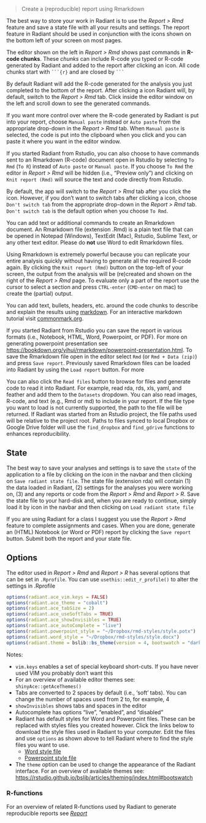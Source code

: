 > Create a (reproducible) report using Rmarkdown

The best way to store your work in Radiant is to use the _Report > Rmd_ feature and save a state file with all your results and settings. The report feature in Radiant should be used in conjunction with the <i title='Report results' class='fa fa-edit'></i> icons shown on the bottom left of your screen on most pages.

The editor shown on the left in _Report > Rmd_ shows past commands in **R-code chunks**. These _chunks_ can include R-code you typed or R-code generated by Radiant and added to the report after clicking an <i title='Report results' class='fa fa-edit'></i> icon. All code chunks start with ```` ```{r} ```` and are closed by ```` ``` ````

By default Radiant will add the R-code generated for the analysis you just completed to the bottom of the report. After clicking a <i title='Report results' class='fa fa-edit'></i> icon Radiant will, by default, switch to the _Report > Rmd_ tab. Click inside the editor window on the left and scroll down to see the generated commands. 

If you want more control over where the R-code generated by Radiant is put into your report, choose `Manual paste` instead or `Auto paste` from the appropriate drop-down in the _Report > Rmd_ tab. When `Manual paste` is selected, the code is put into the clipboard when you click <i title='Report results' class='fa fa-edit'></i> and you can paste it where you want in the editor window.

If you started Radiant from Rstudio, you can also choose to have commands sent to an Rmarkdown (R-code) document open in Rstudio by selecting `To Rmd` (`To R`) instead of `Auto paste` or `Manual paste`. If you choose `To Rmd` the editor in _Report > Rmd_ will be hidden (i.e., "Preview only") and clicking on `Knit report (Rmd)` will source the text and code directly from Rstudio. 

By default, the app will switch to the _Report > Rmd_ tab after you click the <i title='Report results' class='fa fa-edit'></i> icon. However, if you don't want to switch tabs after clicking  a <i title='Report results' class='fa fa-edit'></i> icon, choose `Don't switch tab` from the appropriate drop-down in the _Report > Rmd_ tab. `Don't switch tab` is the default option when you choose `To Rmd`.

You can add text or additional commands to create an Rmarkdown document. An Rmarkdown file (extension .Rmd) is a plain text file that can be opened in Notepad (Windows), TextEdit (Mac), Rstudio, Sublime Text, or any other text editor. Please do **not** use Word to edit Rmarkdown files.

Using Rmarkdown is extremely powerful because you can replicate your entire analysis quickly without having to generate all the required R-code again. By clicking the `Knit report (Rmd)` button on the top-left of your screen, the output from the analysis will be (re)created and shown on the right of the _Report > Rmd_ page. To evaluate only a part of the report use the cursor to select a section and press `CTRL-enter` (`CMD-enter` on mac) to create the (partial) output.

You can add text, bullets, headers, etc. around the code chunks to describe and explain the results using <a href="https://rmarkdown.rstudio.com/authoring_pandoc_markdown.html" target="_blank">markdown</a>. For an interactive markdown tutorial visit <a href="http://commonmark.org/help/" target="_blank">commonmark.org</a>.

If you started Radiant from Rstudio you can save the report in various formats (i.e., Notebook, HTML, Word, Powerpoint, or PDF). For  more on generating powerpoint presentation see <a href="https://bookdown.org/yihui/rmarkdown/powerpoint-presentation.html" target="_blank">https://bookdown.org/yihui/rmarkdown/powerpoint-presentation.html</a>. To save the Rmarkdown file open in the editor select `Rmd` (or `Rmd + Data (zip)`) and press `Save report`. Previously saved Rmarkdown files can be loaded into Radiant by using the `Load report` button. For more 

You can also click the `Read files` button to browse for files and generate code to read it into Radiant. For example, read rda, rds, xls, yaml, and feather and add them to the `Datasets` dropdown. You can also read images, R-code, and text (e.g., Rmd or md) to include in your report. If the file type you want to load is not currently supported, the path to the file will be returned. If Radiant was started from an Rstudio project, the file paths used will be relative to the project root. Paths to files synced to local Dropbox or Google Drive folder will use the `find_dropbox` and `find_gdrive` functions to enhances reproducibility.

## State

The best way to save your analyses and settings is to save the `state` of the application to a file by clicking on the <i title='Save' class='fa fa-save'></i> icon in the navbar and then clicking on `Save radiant state file`. The state file (extension rda) will contain (1) the data loaded in Radiant, (2) settings for the analyses you were working on, (3) and any reports or code from the _Report > Rmd_ and _Report > R_. Save the state file to your hard-disk and, when you are ready to continue, simply load it by <i title='Save' class='fa fa-save'></i> icon in the navbar and then clicking on `Load radiant state file`

If you are using Radiant for a class I suggest you use the _Report > Rmd_ feature to complete assignments and cases. When you are done, generate an (HTML) Notebook (or Word or PDF) report by clicking the `Save report` button. Submit both the report and your state file.

## Options

The editor used in _Report > Rmd_ and _Report > R_ has several options that can be set in `.Rprofile`. You can use `usethis::edit_r_profile()` to alter the settings in .Rprofile

```r
options(radiant.ace_vim.keys = FALSE)
options(radiant.ace_theme = "cobalt")
options(radiant.ace_tabSize = 2)
options(radiant.ace_useSoftTabs = TRUE)
options(radiant.ace_showInvisibles = TRUE)
options(radiant.ace_autoComplete = "live")
options(radiant.powerpoint_style = "~/Dropbox/rmd-styles/style.potx")
options(radiant.word_style = "~/Dropbox/rmd-styles/style.docx")
options(radiant.theme = bslib::bs_theme(version = 4, bootswatch = "darkly"))
```

Notes:

* `vim.keys` enables a set of special keyboard short-cuts. If you have never used VIM you probably don't want this 
* For an overview of available editor themes see: `shinyAce::getAceThemes()`
* Tabs are converted to 2 spaces by default (i.e., 'soft' tabs). You can change the number of spaces used from 2 to, for example, 4
* `showInvisibles` shows tabs and spaces in the editor
* Autocomplete has options "live", "enabled", and "disabled" 
* Radiant has default styles for Word and Powerpoint files. These can be replaced with styles files you created however. Click the links below to download the style files used in Radiant to your computer. Edit the files and use `options` as shown above to tell Radiant where to find the style files you want to use.
    * <a href="https://github.com/radiant-rstats/radiant.data/raw/master/inst/app/www/style.docx" target="_blank">Word style file</a>
    * <a href="https://github.com/radiant-rstats/radiant.data/raw/master/inst/app/www/style.potx" target="_blank">Powerpoint style file</a>
* The `theme` option can be used to change the appearance of the Radiant interface. For an overview of available themes see: <a href="https://rstudio.github.io/bslib/articles/theming/index.html#bootswatch" target="_blank">https://rstudio.github.io/bslib/articles/theming/index.html#bootswatch</a>

### R-functions

For an overview of related R-functions used by Radiant to generate reproducible reports see <a href = " https://radiant-rstats.github.io/radiant.data/reference/index.html#section-data-report" target="_blank">_Report_</a>
